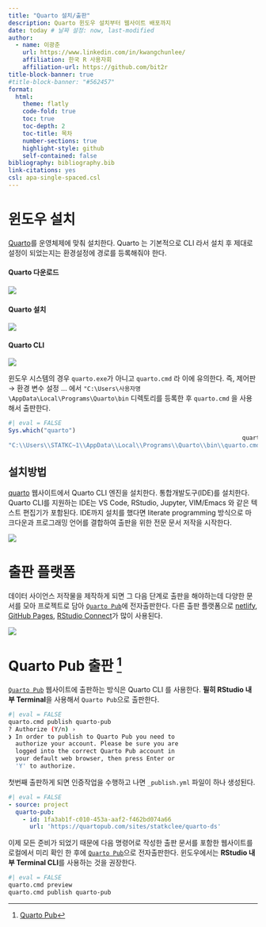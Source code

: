 ```yaml
---
title: "Quarto 설치/출판"
description: Quarto 윈도우 설치부터 웹사이트 배포까지
date: today # 날짜 설정: now, last-modified
author:
  - name: 이광춘
    url: https://www.linkedin.com/in/kwangchunlee/
    affiliation: 한국 R 사용자회
    affiliation-url: https://github.com/bit2r
title-block-banner: true
#title-block-banner: "#562457"
format:
  html:
    theme: flatly
    code-fold: true
    toc: true
    toc-depth: 2
    toc-title: 목차
    number-sections: true
    highlight-style: github    
    self-contained: false
bibliography: bibliography.bib
link-citations: yes
csl: apa-single-spaced.csl
---
```



# 윈도우 설치

[Quarto](https://quarto.org/)를 운영체제에 맞춰 설치한다. 
Quarto 는 기본적으로 CLI 라서 설치 후 제대로 설정이 되었는지는 
환경설정에 경로를 등록해줘야 한다. 


::: {.panel-tabset}

#### Quarto 다운로드

![](fig/quarto_install/quarto-download.png)

#### Quarto 설치

![](fig/quarto_install/quarto-install.png)

#### Quarto CLI

![](fig/quarto_install/quarto-cli.png)
:::


:::{.callout-tip}

윈도우 시스템의 경우 `quarto.exe`가 아니고 `quarto.cmd` 라 이에 유의한다.
즉, 제어판 &rarr; 환경 변수 설정 ... 에서 `"C:\Users\사용자명\AppData\Local\Programs\Quarto\bin` 디렉토리를 등록한 후 
`quarto.cmd` 을 사용해서 출판한다.

```r
#| eval = FALSE
Sys.which("quarto")
                                                                  quarto 
"C:\\Users\\STATKC~1\\AppData\\Local\\Programs\\Quarto\\bin\\quarto.cmd" 
```

:::


## 설치방법

[quarto](https://quarto.org/) 웹사이트에서 Quarto CLI 엔진을 설치한다. 통합개발도구(IDE)를 설치한다. Quarto CLI를 지원하는 IDE는 VS Code, RStudio, Jupyter, VIM/Emacs 와 같은 텍스트 편집기가 포함된다. IDE까지 설치를 했다면 literate programming 방식으로 마크다운과 프로그래밍 언어를 결합하여 출판을 위한 전문 문서 저작을 시작한다.

![](fig/quarto-toolchain.png)

# 출판 플랫폼

데이터 사이언스 저작물을 제작하게 되면 그 다음 단계로 출판을 해야하는데 다양한 문서를 모아 프로젝트로 담아 [`Quarto Pub`](https://quartopub.com/)에 전자출판한다.
다른 출판 플랫폼으로 [netlify](https://netlify.com/), [GitHub Pages](https://github.com/), [RStudio Connect](https://www.rstudio.com/products/connect/)가 많이 사용된다.

![](fig/quarto-publishing.png)

# Quarto Pub 출판 [^quarto-pub]

[^quarto-pub]: [Quarto Pub](https://quarto.org/docs/publishing/quarto-pub.html)

[`Quarto Pub`](https://quartopub.com/) 웹사이트에 출판하는 방식은 Quarto CLI 를 사용한다. **필히 RStudio 내부 Terminal**을 사용해서 `Quarto Pub`으로 출판한다.

```bash
#| eval = FALSE
quarto.cmd publish quarto-pub
? Authorize (Y/n) › 
❯ In order to publish to Quarto Pub you need to
  authorize your account. Please be sure you are
  logged into the correct Quarto Pub account in 
  your default web browser, then press Enter or 
  'Y' to authorize.
```

첫번째 출판하게 되면 인증작업을 수행하고 나면 `_publish.yml` 파일이 하나 생성된다. 

```yaml
#| eval = FALSE
- source: project
  quarto-pub:
    - id: 1fa3ab1f-c010-453a-aaf2-f462bd074a66
      url: 'https://quartopub.com/sites/statkclee/quarto-ds'
```

이제 모든 준비가 되었기 때문에 다음 명령어로 작성한 출판 문서를 포함한 웹사이트를 
로컬에서 미리 확인 한 후에 [`Quarto Pub`](https://quartopub.com/)으로 전자출판한다.
윈도우에서는 **RStudio 내부 Terminal CLI**를 사용하는 것을 권장한다.

```bash
#| eval = FALSE
quarto.cmd preview
quarto.cmd publish quarto-pub
```

